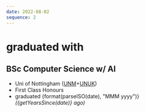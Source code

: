 ```yaml
---
date: 2022-08-02
sequence: 2
---
```




# <Icon name="lucide:graduation-cap" /> graduated with

## BSc Computer Science w/ AI

- <Icon name="lucide:map-pin" /> Uni of Nottingham ([UNM](https://www.nottingham.edu.my)+[UNUK](https://www.nottingham.ac.uk/))
- <Icon name="lucide:trophy" /> First Class Honours
- <Icon name="lucide:calendar" /> graduated {format(parseISO(date), "MMM yyyy")}
  *({getYearsSince(date)} ago)*
